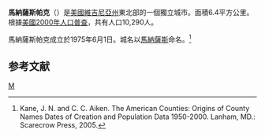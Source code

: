 {{noteTA
|T=zh-hans:马纳萨斯帕克 (弗吉尼亚州);zh-hk:馬納薩斯帕克 (維珍尼亞州);zh-tw:馬納薩斯帕克 (維吉尼亞州);
|1=zh-hans:弗吉尼亚州;zh-hk:維珍尼亞州;zh-tw:維吉尼亞州;
}}
{{Infobox City
|official_name          = Manassas Park, Virginia
|chinese_name           = 馬納薩斯帕克
|nickname               = 
|motto                  = 
|image_skyline          = 
|imagesize              = 
|image_caption          = 
|image_flag             = 
|image_seal             = <!-- 檔案不存在 Manassas Park Virginia Seal.gif -->
|image_map              = VAMap-doton-ManassasPark.PNG
|mapsize                = 250px
|map_caption            = Location in the State of [[Virginia|Virginia]]
|subdivision_type  = 国家
|subdivision_type1 = 州
|subdivision_type2 = 郡县
|subdivision_name  = [[美国|美国]]
|subdivision_name1 = [[弗吉尼亚州|弗吉尼亚州]]
|subdivision_name2 = 独立市
|leader_title           = 市长
|leader_name            = Frank Jones
|established_title      = 组建
|established_date       = 1975年
|area_magnitude         = 
|area_total             = 6.4
|area_total_sq_mi        = 2.5
|area_land              = 
|area_land_sq_mi         = 
|area_water_km2             = 
|area_water_sq_mi        = 
|area_water_percent     = 
|population_as_of       = 2000年
|population_total       = 10290
|population_metro       = 
|population_density     = 1595.6
|population_density_sq_mi = 4129.0
|timezone               = [[北美东部时间|北美东部时间]]
|utc_offset             = -5
|timezone_DST           = [[北美东部时间|北美东部夏令时]]
|utc_offset_DST         = -4
|latd=38 |latm=46 |lats=24 |latNS=N
|longd=77 |longm=27 |longs=12 |longEW=W 
|elevation              = 67
|elevation_ft           = 220
|website                = [http://www.cityofmanassaspark.us/ City of Manassas Park]
}}
'''馬納薩斯帕克'''（{{lang-en|Manassas Park}}）是[[美國|美國]][[維吉尼亞州|維吉尼亞州]]東北部的一個獨立城市。面積6.4平方公里。根據[[美國2000年人口普查|美國2000年人口普查]]，共有人口10,290人。

馬納薩斯帕克成立於1975年6月1日。城名以[[馬納薩斯_(維吉尼亞州)|馬納薩斯]]命名。<ref>Kane, J. N. and C. C. Aiken. The American Counties: Origins of County Names Dates of Creation and Population Data 1950-2000. Lanham, MD.: Scarecrow Press, 2005.</ref>

==参考文献==
<div class="references-small">
<references />
</div>
{{弗吉尼亚州}}
[[Category:弗吉尼亚州城市|M]]